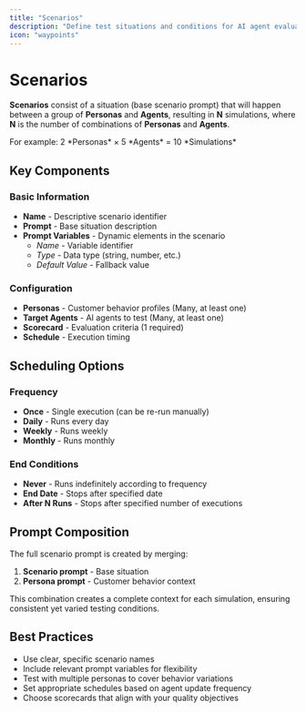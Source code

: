 ```yaml
---
title: "Scenarios"
description: "Define test situations and conditions for AI agent evaluation"
icon: "waypoints"
---
```


# Scenarios

**Scenarios** consist of a situation (base scenario prompt) that will happen between a group of **Personas** and **Agents**, resulting in **N** simulations, where **N** is the number of combinations of **Personas** and **Agents**.

<Info>
For example: 2 *Personas* × 5 *Agents* = 10 *Simulations*
</Info>

## Key Components

### Basic Information
- **Name** - Descriptive scenario identifier
- **Prompt** - Base situation description
- **Prompt Variables** - Dynamic elements in the scenario
  - *Name* - Variable identifier
  - *Type* - Data type (string, number, etc.)
  - *Default Value* - Fallback value

### Configuration
- **Personas** - Customer behavior profiles (Many, at least one)
- **Target Agents** - AI agents to test (Many, at least one)
- **Scorecard** - Evaluation criteria (1 required)
- **Schedule** - Execution timing

## Scheduling Options

### Frequency
- **Once** - Single execution (can be re-run manually)
- **Daily** - Runs every day
- **Weekly** - Runs weekly
- **Monthly** - Runs monthly

### End Conditions
- **Never** - Runs indefinitely according to frequency
- **End Date** - Stops after specified date
- **After N Runs** - Stops after specified number of executions

## Prompt Composition

The full scenario prompt is created by merging:
1. **Scenario prompt** - Base situation
2. **Persona prompt** - Customer behavior context

This combination creates a complete context for each simulation, ensuring consistent yet varied testing conditions.

## Best Practices

- Use clear, specific scenario names
- Include relevant prompt variables for flexibility
- Test with multiple personas to cover behavior variations
- Set appropriate schedules based on agent update frequency
- Choose scorecards that align with your quality objectives